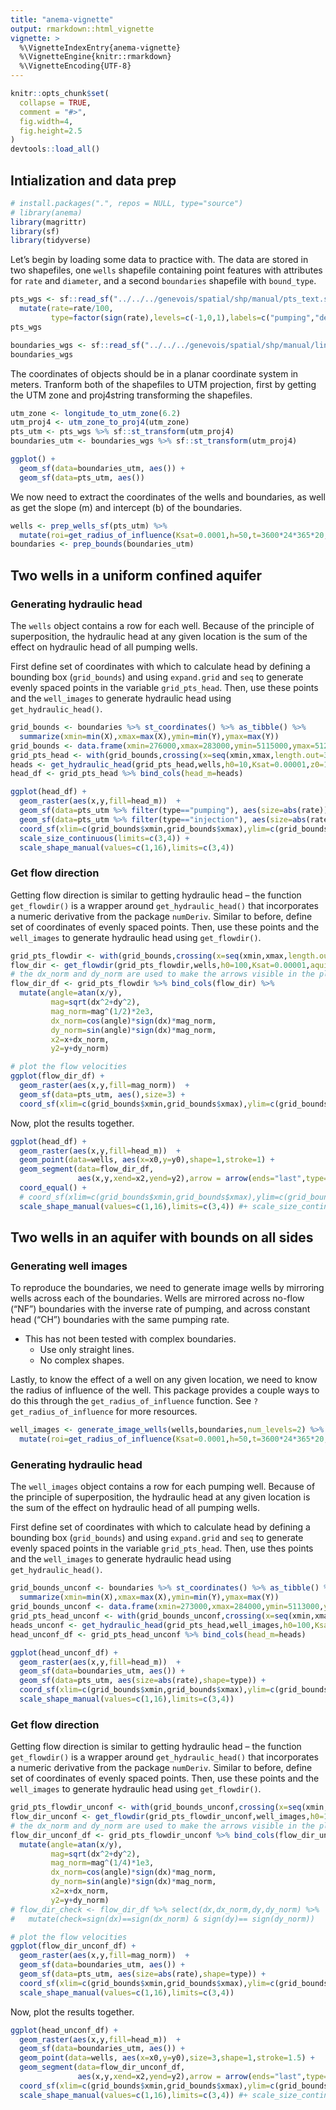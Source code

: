 ```yaml
---
title: "anema-vignette"
output: rmarkdown::html_vignette
vignette: >
  %\VignetteIndexEntry{anema-vignette}
  %\VignetteEngine{knitr::rmarkdown}
  %\VignetteEncoding{UTF-8}
---
```


```r
knitr::opts_chunk$set(
  collapse = TRUE,
  comment = "#>",
  fig.width=4, 
  fig.height=2.5
)
devtools::load_all()
```

## Intialization and data prep

```r
# install.packages(".", repos = NULL, type="source")
# library(anema)
library(magrittr)
library(sf)
library(tidyverse)
```

Let's begin by loading some data to practice with. The data are stored in two shapefiles, one `wells` shapefile containing point features with attributes for `rate` and `diameter`, and a second `boundaries` shapefile with `bound_type`.

```r
pts_wgs <- sf::read_sf("../../../genevois/spatial/shp/manual/pts_text.shp") %>%
  mutate(rate=rate/100,
         type=factor(sign(rate),levels=c(-1,0,1),labels=c("pumping","defunct","injection")))
pts_wgs

boundaries_wgs <- sf::read_sf("../../../genevois/spatial/shp/manual/lines_text.shp") 
boundaries_wgs
```

The coordinates of objects should be in a planar coordinate system in meters. Tranform both of the shapefiles to UTM projection, first by getting the UTM zone and proj4string transforming the shapefiles.

```r
utm_zone <- longitude_to_utm_zone(6.2)
utm_proj4 <- utm_zone_to_proj4(utm_zone)
pts_utm <- pts_wgs %>% sf::st_transform(utm_proj4)
boundaries_utm <- boundaries_wgs %>% sf::st_transform(utm_proj4)

ggplot() + 
  geom_sf(data=boundaries_utm, aes()) + 
  geom_sf(data=pts_utm, aes())
```

We now need to extract the coordinates of the wells and boundaries, as well as get the slope (m) and intercept (b) of the boundaries.

```r
wells <- prep_wells_sf(pts_utm) %>%
  mutate(roi=get_radius_of_influence(Ksat=0.0001,h=50,t=3600*24*365*20,n=0.4,method="aravin-numerov"))
boundaries <- prep_bounds(boundaries_utm)
```

## Two wells in a uniform confined aquifer

### Generating hydraulic head

The `wells` object contains a row for each well. Because of the principle of superposition,
the hydraulic head at any given location is the sum of the effect on hydraulic head of all pumping wells.

First define set of coordinates with which to calculate head by defining a bounding box (`grid_bounds`) and
using `expand.grid` and `seq` to generate evenly spaced points in the variable `grid_pts_head`. Then, use
these points and the `well_images` to generate hydraulic head using `get_hydraulic_head()`.

```r
grid_bounds <- boundaries %>% st_coordinates() %>% as_tibble() %>%
  summarize(xmin=min(X),xmax=max(X),ymin=min(Y),ymax=max(Y))
grid_bounds <- data.frame(xmin=276000,xmax=283000,ymin=5115000,ymax=5120000)
grid_pts_head <- with(grid_bounds,crossing(x=seq(xmin,xmax,length.out=30),y=seq(ymin,ymax,length.out=20)))
heads <- get_hydraulic_head(grid_pts_head,wells,h0=10,Ksat=0.00001,z0=10,aquifer_type="confined")
head_df <- grid_pts_head %>% bind_cols(head_m=heads)

ggplot(head_df) + 
  geom_raster(aes(x,y,fill=head_m))  + 
  geom_sf(data=pts_utm %>% filter(type=="pumping"), aes(size=abs(rate)),shape=1,stroke=1.5) +
  geom_sf(data=pts_utm %>% filter(type=="injection"), aes(size=abs(rate)),shape=16) +
  coord_sf(xlim=c(grid_bounds$xmin,grid_bounds$xmax),ylim=c(grid_bounds$ymin,grid_bounds$ymax)) +
  scale_size_continuous(limits=c(3,4)) +
  scale_shape_manual(values=c(1,16),limits=c(3,4))
```

### Get flow direction

Getting flow direction is similar to getting hydraulic head -- the function `get_flowdir()` is a wrapper
around `get_hydraulic_head()` that incorporates a numeric derivative from the package `numDeriv`. Similar
to before, define set of coordinates of evenly spaced points. Then, use
these points and the `well_images` to generate hydraulic head using `get_flowdir()`.

```r
grid_pts_flowdir <- with(grid_bounds,crossing(x=seq(xmin,xmax,length.out=30),y=seq(ymin,ymax,length.out=20)))
flow_dir <- get_flowdir(grid_pts_flowdir,wells,h0=100,Ksat=0.00001,aquifer_type="unconfined")
# the dx_norm and dy_norm are used to make the arrows visible in the plot that follows.
flow_dir_df <- grid_pts_flowdir %>% bind_cols(flow_dir) %>%
  mutate(angle=atan(x/y),
         mag=sqrt(dx^2+dy^2),
         mag_norm=mag^(1/2)*2e3,
         dx_norm=cos(angle)*sign(dx)*mag_norm,
         dy_norm=sin(angle)*sign(dx)*mag_norm,
         x2=x+dx_norm,
         y2=y+dy_norm)

# plot the flow velocities
ggplot(flow_dir_df) + 
  geom_raster(aes(x,y,fill=mag_norm))  + 
  geom_sf(data=pts_utm, aes(),size=3) +
  coord_sf(xlim=c(grid_bounds$xmin,grid_bounds$xmax),ylim=c(grid_bounds$ymin,grid_bounds$ymax))
```

Now, plot the results together. 
```r
ggplot(head_df) +
  geom_raster(aes(x,y,fill=head_m))  +
  geom_point(data=wells, aes(x=x0,y=y0),shape=1,stroke=1) +
  geom_segment(data=flow_dir_df,
               aes(x,y,xend=x2,yend=y2),arrow = arrow(ends="last",type="closed",length=unit(1,"mm"))) +
  coord_equal() +
  # coord_sf(xlim=c(grid_bounds$xmin,grid_bounds$xmax),ylim=c(grid_bounds$ymin,grid_bounds$ymax),crs = st_crs(wells)) +
  scale_shape_manual(values=c(1,16),limits=c(3,4)) #+ scale_size_continuous(limits=c(3,4))
```

## Two wells in an aquifer with bounds on all sides

### Generating well images

To reproduce the boundaries, we need to generate image wells by mirroring wells across each of the boundaries. Wells are mirrored across no-flow ("NF") boundaries with the inverse rate of pumping, and across constant head ("CH") boundaries with the same pumping rate.

* This has not been tested with complex boundaries.
  + Use only straight lines.
  + No complex shapes.
  
Lastly, to know the effect of a well on any given location, we need to know the radius of influence of the well. This package provides a couple ways to do this through the `get_radius_of_influence` function. See `?get_radius_of_influence` for more resources. 

```r
well_images <- generate_image_wells(wells,boundaries,num_levels=2) %>%
  mutate(roi=get_radius_of_influence(Ksat=0.0001,h=50,t=3600*24*365*20,n=0.4,method="aravin-numerov"))
```


### Generating hydraulic head

The `well_images` object contains a row for each pumping well. Because of the principle of superposition,
the hydraulic head at any given location is the sum of the effect on hydraulic head of all pumping wells.

First define set of coordinates with which to calculate head by defining a bounding box (`grid_bounds`) and
using `expand.grid` and `seq` to generate evenly spaced points in the variable `grid_pts_head`. Then, use
thes points and the `well_images` to generate hydraulic head using `get_hydraulic_head()`.

```r
grid_bounds_unconf <- boundaries %>% st_coordinates() %>% as_tibble() %>%
  summarize(xmin=min(X),xmax=max(X),ymin=min(Y),ymax=max(Y))
grid_bounds_unconf <- data.frame(xmin=273000,xmax=284000,ymin=5113000,ymax=5120000)
grid_pts_head_unconf <- with(grid_bounds_unconf,crossing(x=seq(xmin,xmax,length.out=3),y=seq(ymin,ymax,length.out=2)))
heads_unconf <- get_hydraulic_head(grid_pts_head,well_images,h0=100,Ksat=0.00001,aquifer_type="unconfined")
head_unconf_df <- grid_pts_head_unconf %>% bind_cols(head_m=heads)

ggplot(head_unconf_df) + 
  geom_raster(aes(x,y,fill=head_m))  + 
  geom_sf(data=boundaries_utm, aes()) + 
  geom_sf(data=pts_utm, aes(size=abs(rate),shape=type)) +
  coord_sf(xlim=c(grid_bounds$xmin,grid_bounds$xmax),ylim=c(grid_bounds$ymin,grid_bounds$ymax)) +
  scale_shape_manual(values=c(1,16),limits=c(3,4))
```

### Get flow direction

Getting flow direction is similar to getting hydraulic head -- the function `get_flowdir()` is a wrapper
around `get_hydraulic_head()` that incorporates a numeric derivative from the package `numDeriv`. Similar
to before, define set of coordinates of evenly spaced points. Then, use
these points and the `well_images` to generate hydraulic head using `get_flowdir()`.

```r
grid_pts_flowdir_unconf <- with(grid_bounds_unconf,crossing(x=seq(xmin,xmax,length.out=3),y=seq(ymin,ymax,length.out=2)))
flow_dir_unconf <- get_flowdir(grid_pts_flowdir_unconf,well_images,h0=100,Ksat=0.00001,aquifer_type="unconfined")
# the dx_norm and dy_norm are used to make the arrows visible in the plot that follows.
flow_dir_unconf_df <- grid_pts_flowdir_unconf %>% bind_cols(flow_dir_unconf) %>%
  mutate(angle=atan(x/y),
         mag=sqrt(dx^2+dy^2),
         mag_norm=mag^(1/4)*1e3,
         dx_norm=cos(angle)*sign(dx)*mag_norm,
         dy_norm=sin(angle)*sign(dx)*mag_norm,
         x2=x+dx_norm,
         y2=y+dy_norm)
# flow_dir_check <- flow_dir_df %>% select(dx,dx_norm,dy,dy_norm) %>%
#   mutate(check=sign(dx)==sign(dx_norm) & sign(dy)== sign(dy_norm))

# plot the flow velocities
ggplot(flow_dir_unconf_df) + 
  geom_raster(aes(x,y,fill=mag_norm))  + 
  geom_sf(data=boundaries_utm, aes()) + 
  geom_sf(data=pts_utm, aes(size=abs(rate),shape=type)) +
  coord_sf(xlim=c(grid_bounds$xmin,grid_bounds$xmax),ylim=c(grid_bounds$ymin,grid_bounds$ymax)) +
  scale_shape_manual(values=c(1,16),limits=c(3,4))
```


Now, plot the results together. 
```r
ggplot(head_unconf_df) +
  geom_raster(aes(x,y,fill=head_m))  +
  geom_sf(data=boundaries_utm, aes()) +
  geom_point(data=wells, aes(x=x0,y=y0),size=3,shape=1,stroke=1.5) +
  geom_segment(data=flow_dir_unconf_df,
               aes(x,y,xend=x2,yend=y2),arrow = arrow(ends="last",type="closed",length=unit(1,"mm"))) +
  coord_sf(xlim=c(grid_bounds$xmin,grid_bounds$xmax),ylim=c(grid_bounds$ymin,grid_bounds$ymax)) +
  scale_shape_manual(values=c(1,16),limits=c(3,4)) #+ scale_size_continuous(limits=c(3,4))
```

